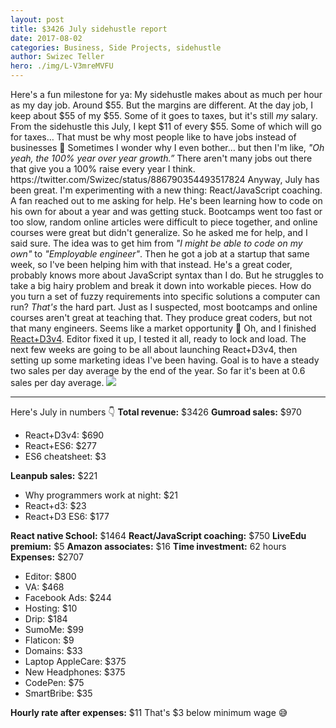 ```yaml
---
layout: post
title: $3426 July sidehustle report
date: 2017-08-02
categories: Business, Side Projects, sidehustle
author: Swizec Teller
hero: ./img/L-V3mreMVFU
---
```


 Here's a fun milestone for ya: My sidehustle makes about as much per hour as my day job. Around $55. But the margins are different. At the day job, I keep about $55 of my $55. Some of it goes to taxes, but it's still _my_ salary. From the sidehustle this July, I kept $11 of every $55. Some of which will go for taxes… That must be why most people like to have jobs instead of businesses 🤔 Sometimes I wonder why I even bother… but then I'm like, _"Oh yeah, the 100% year over year growth.”_ There aren't many jobs out there that give you a 100% raise every year I think. https&#x3A;//twitter.com/Swizec/status/886790354493517824 Anyway, July has been great. I'm experimenting with a new thing: React/JavaScript coaching. A fan reached out to me asking for help. He's been learning how to code on his own for about a year and was getting stuck. Bootcamps went too fast or too slow, random online articles were difficult to piece together, and online courses were great but didn't generalize. So he asked me for help, and I said sure. The idea was to get him from _"I might be able to code on my own"_ to _"Employable engineer"_. Then he got a job at a startup that same week, so I've been helping him with that instead. He's a great coder, probably knows more about JavaScript syntax than I do. But he struggles to take a big hairy problem and break it down into workable pieces. How do you turn a set of fuzzy requirements into specific solutions a computer can run? _That's_ the hard part. Just as I suspected, most bootcamps and online courses aren't great at teaching that. They produce great coders, but not that many engineers. Seems like a market opportunity 🤔 Oh, and I finished [React+D3v4](https://gum.co/mTWg). Editor fixed it up, I tested it all, ready to lock and load. The next few weeks are going to be all about launching React+D3v4, then setting up some marketing ideas I've been having. Goal is to have a steady two sales per day average by the end of the year. So far it's been at 0.6 sales per day average. ![](./img/x9dUvCu.jpg)

* * *

Here's July in numbers 👇 **Total revenue:** $3426 **Gumroad sales:** $970

-   React+D3v4: $690
-   React+ES6: $277
-   ES6 cheatsheet: $3

**Leanpub sales:** $221

-   Why programmers work at night: $21
-   React+d3: $23
-   React+D3 ES6: $177

**React native School:** $1464 **React/JavaScript coaching:** $750 **LiveEdu premium:** $5 **Amazon associates:** $16 **Time investment:** 62 hours **Expenses:** $2707

-   Editor: $800
-   VA: $468
-   Facebook Ads: $244
-   Hosting: $10
-   Drip: $184
-   SumoMe: $99
-   Flaticon: $9
-   Domains: $33
-   Laptop AppleCare: $375
-   New Headphones: $375
-   CodePen: $75
-   SmartBribe: $35

**Hourly rate after expenses:** $11 That's $3 below minimum wage 😅
